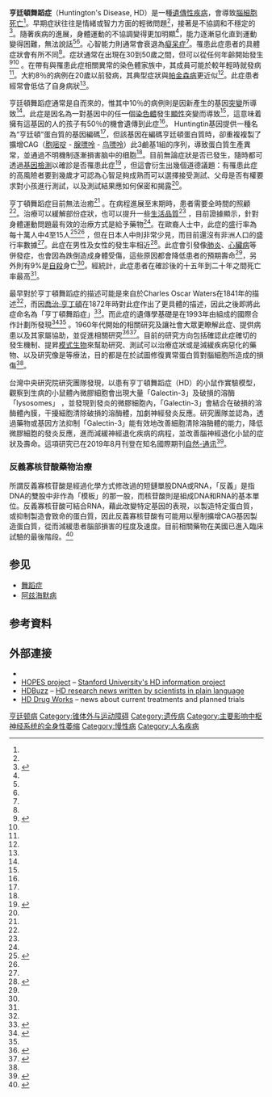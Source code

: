 {{Expand English|Huntington's disease|fa=yes}}
{{NoteTA|G1=ME}}
{{medical}}
{{Infobox medical condition
 | Name            = 亨丁頓舞蹈症<br>{{small|Huntington's disease (HD)}}
 | Image           = Neuron with mHtt inclusion.jpg
 | Alt             = Several neurons colored yellow and having a large central core with up to two dozen tendrils branching out of them, the core of the neuron in the foreground contains an orange blob about a quarter of its diameter
 | Caption         = 亨丁頓舞蹈症患者大腦基底核的 [[中型多棘神经元|中型多棘神经元]]（黃色）及[[核內包涵體|核內包涵體]]（橙色）在顯微鏡下經過處理的影像（影像寬度為360[[微米|微米]]）
 | synonyms        = Huntington's chorea
 | DiseasesDB      = 6060
 | ICD10           = {{ICD10|G|10||g|10}}, {{ICD10|F|02|2|f|00}}
 | ICD9            = {{ICD9|333.4}}, {{ICD9|294.1}}
 | ICDO            =
 | OMIM            = 143100
 | MedlinePlus     = 000770
 | eMedicineSubj   = article
 | eMedicineTopic  = 1150165
 | eMedicine_mult  = {{eMedicine2|article|792600}} {{eMedicine2|article|289706}}
 | MeshID          = D006816
|GeneReviewsName=Huntington Disease
|GeneReviewsNBK=NBK1305
|Orphanet=399
}}

<!--定義及症狀-->
'''亨廷頓舞蹈症'''（Huntington's Disease, HD）是一種[[遺傳性疾病|遺傳性疾病]]，會導致[[神經退行性疾病|腦細胞死亡]]<ref name="NIH2016"/>。早期症狀往往是情緒或智力方面的輕微問題<ref name="Day2015"/>，接著是不協調和不穩定的{{le|步伐|Gait}}<ref name="War2014">{{cite journal|last1=Warby|first1=SC|last2=Graham|first2=RK|last3=Hayden|first3=MR|last4=Pagon|first4=RA|last5=Adam|first5=MP|last6=Ardinger|first6=HH|last7=Wallace|first7=SE|last8=Amemiya|first8=A|last9=Bean|first9=LJH|last10=Bird|first10=TD|last11=Fong|first11=CT|last12=Mefford|first12=HC|last13=Smith|first13=RJH|last14=Stephens|first14=K|title=Huntington Disease|date=2014|pmid=20301482}}</ref>。隨著疾病的進展，身體運動的不協調變得更加明顯<ref name="Day2015"/>，能力逐漸惡化直到運動變得困難，無法說話<ref name="Day2015"/><ref name="War2014"/>。心智能力則通常會衰退為[[癡呆症|癡呆症]]<ref name="Frank2014"/>。罹患此症患者的具體症狀會有所不同<ref name="Day2015"/>。症狀通常在出現在30到50歲之間，但可以從任何年齡開始發生<ref name="NIH2016">{{cite web|title=Huntington's Disease Information Page: National Institute of Neurological Disorders and Stroke (NINDS)|url=http://www.ninds.nih.gov/disorders/huntington/huntington.htm|website=NINDS|accessdate=19 July 2016|date=January 28, 2016|deadurl=no|archiveurl=https://web.archive.org/web/20160727235602/http://www.ninds.nih.gov/disorders/huntington/huntington.htm|archivedate=2016-07-27}}</ref><ref name="Frank2014"/> 。在帶有與罹患此症相關異常的染色體家族中，其成員可能於較年輕時就發病<ref name="Day2015"/>。大約8％的病例在20歲以前發病，其典型症狀與[[帕金森病|帕金森病]]更近似<ref name="Frank2014"/>。此症患者經常會低估了自身病狀<ref name="Day2015"/>。

<!--發生原因及診斷-->
亨廷頓舞蹈症通常是自{{le|基因疾病|Genetic disorder|父母遺傳}}而來的，惟其中10％的病例則是因新產生的基因[[突變|突變]]所導致<ref name="Day2015"/>。此症是因名為{{le|Huntingtin|Huntingtin}}一對基因中的任一個[[染色體|染色體]]發生[[顯性|顯性]]突變而導致<ref name="NIH2016"/>，這意味着擁有這基因的人的孩子有50％的機會遺傳到此症<ref name="NIH2016"/>。 Huntingtin基因提供一種名為“亨廷頓”蛋白質的基因編碼<ref name="Day2015"/>，但該基因在編碼亨廷頓蛋白質時，卻重複複製了擴增CAG（[[胞嘧啶|胞嘧啶]] - [[腺嘌呤|腺嘌呤]] - [[鸟嘌呤|鸟嘌呤]]）此3鹼基1組的序列，導致蛋白質生產異常，並通過不明機制逐漸損害脑中的细胞<ref name="NIH2016"/>。目前無論症狀是否已發生，隨時都可透過[[基因檢測|基因檢測]]以確診是否罹患此症<ref name="Durr2012">{{cite journal|last1=Durr|first1=A|last2=Gargiulo|first2=M|last3=Feingold|first3=J|title=The presymptomatic phase of Huntington disease.|journal=Revue neurologique|date=November 2012|volume=168|issue=11|pages=806–8|pmid=22902173|doi=10.1016/j.neurol.2012.07.003}}</ref> ，但這會衍生出幾個道德議題：有罹患此症的高風險者要到幾歲才可認為心智足夠成熟而可以選擇接受測試、父母是否有權要求對小孩進行測試，以及測試結果應如何保密和揭露<ref name="War2014"/>。

<!--治療、流行病學及預後-->
亨丁頓舞蹈症目前無法治癒<ref name="NIH2016"/> 。在病程進展至末期時，患者需要全時間的照顧<ref name="War2014"/>。治療可以緩解部份症狀，也可以提升一些[[生活品質|生活品質]]<ref name="Frank2014"/> ，目前證據顯示，針對身體運動問題最有效的治療方式是給予{{le|丁苯那嗪|Tetrabenazine}}藥物<ref name="Frank2014"/>。在歐裔人士中，此症的盛行率為每十萬人中4至15人<ref name="Day2015">{{cite journal|last1=Dayalu|first1=P|last2=Albin|first2=RL|title=Huntington disease: pathogenesis and treatment.|journal=Neurologic Clinics|date=February 2015|volume=33|issue=1|pages=101–14|pmid=25432725|doi=10.1016/j.ncl.2014.09.003}}</ref><ref name="Frank2014"/> ，但在日本人中則非常少見，而目前還沒有非洲人口的盛行率數據<ref name="Frank2014"/>。此症在男性及女性的發生率相近<ref name="Frank2014">{{cite journal|last1=Frank|first1=S|title=Treatment of Huntington's disease.|journal=Neurotherapeutics : the journal of the American Society for Experimental NeuroTherapeutics|date=January 2014|volume=11|issue=1|pages=153–60|pmid=24366610|doi=10.1007/s13311-013-0244-z|pmc=3899480}}</ref>。此症會引發像[[肺炎|肺炎]]、[[心臟病|心臟病]]等併發症，也會因為跌倒造成身體受傷，這些原因都會降低患者的預期壽命<ref name="Frank2014"/>，另外則有9%是[[自殺|自殺]]身亡<ref name="Frank2014"/>。經統計，此症患者在確診後的十五年到二十年之間死亡率最高<ref name="NIH2016"/>。

<!--歷史及研究-->
最早對於亨丁頓舞蹈症的描述可能是來自於Charles Oscar Waters在1841年的描述<ref name="History2015"/>，而因[[喬治·亨丁頓|喬治·亨丁頓]]在1872年時對此症作出了更具體的描述，因此之後即將此症命名為「亨丁頓舞蹈症」<ref name="History2015">{{cite journal|last1=Vale|first1=TC|last2=Cardoso|first2=F|title=Chorea: A Journey through History.|journal=Tremor and other hyperkinetic movements (New York, N.Y.)|date=2015|volume=5|pmid=26056609|doi=10.7916/D8WM1C98|pmc=4454991}}</ref>。而此症的遺傳學基礎是在1993年由{{le|遗传性疾病基金会|Hereditary Disease Foundation}}組成的國際合作計劃所發現<ref name="Research2016">{{cite web|title=Learning About Huntington's Disease|url=https://www.genome.gov/10001215/learning-about-huntingtons-disease/|website=www.genome.gov|accessdate=19 July 2016|deadurl=no|archiveurl=https://web.archive.org/web/20160704213713/https://www.genome.gov/10001215/learning-about-huntingtons-disease/|archivedate=2016-07-04}}</ref><ref name="HDF-About Us"/> 。1960年代開始的相關研究及{{le|支援團體|Support group}}讓社會大眾更瞭解此症、提供病患以及其家屬協助，並促進相關研究<ref name="HDF-About Us">{{cite web|url=http://hdfoundation.org/history-of-the-hdf/|title=History of the HDF|publisher=Hereditary Disease Foundation|accessdate=18 November 2015|deadurl=yes|archiveurl=https://web.archive.org/web/20151119025644/http://hdfoundation.org/history-of-the-hdf/|archivedate=2015-11-19}}</ref><ref name="HDSA2009">{{cite web |url=http://hdsa.org/about-hdsa/history/ |title=Huntington's Disease Society of America – Our History |year=2008 |publisher=Huntington's Disease Society of America |accessdate=17 March 2009 |deadurl=no |archiveurl=https://web.archive.org/web/20150409055236/http://hdsa.org/about-hdsa/history/ |archivedate=2015-04-09 }}</ref>。目前的研究方向包括確認此症確切的發生機制、提昇[[模式生物|模式生物]]來幫助研究、測試可以治療症狀或是減緩疾病惡化的藥物、以及研究像是{{le|幹細胞治療|Stem-cell therapy}}等療法，目的都是在於試圖修復異常蛋白質對腦細胞所造成的損傷<ref name="Research2016"/>。

台灣中央研究院研究團隊發現，以患有亨丁頓舞蹈症（HD）的小鼠作實驗模型，觀察到生病的小鼠體內微膠細胞會出現大量「Galectin-3」及破損的溶酶「lysosomes」 ，並發現到發炎的微膠細胞內，「Galectin-3」會結合在破損的溶酶體內膜，干擾細胞清除破損的溶酶體，加劇神經發炎反應。研究團隊並認為，透過藥物或基因方法抑制「Galectin-3」能有效地改善細胞清除溶酶體的能力，降低微膠細胞的發炎反應，進而減緩神經退化疾病的病程，並改善腦神經退化小鼠的症狀及壽命。這項研究已在2019年8月刊登在知名國際期刊[[自然-通讯|自然-通讯]]<ref>{{Cite web|title=腦部退化…關鍵蛋白質在發炎 - 生活|url=https://news.ltn.com.tw/news/life/paper/1312047|accessdate=2020-09-12|date=2019-08-21|last=自由時報電子報|work=自由時報電子報|language=zh-TW|archive-date=2021-01-22|archive-url=https://web.archive.org/web/20210122005327/https://news.ltn.com.tw/news/life/paper/1312047|dead-url=no}}</ref>。

=== 反義寡核苷酸藥物治療 ===
所謂反義寡核苷酸是經過化學方式修改過的短鏈單股DNA或RNA，「反義」是指DNA的雙股中非作為「模板」的那一股，而核苷酸則是組成DNA和RNA的基本單位。反義寡核苷酸可結合RNA，藉此改變特定基因的表現，以製造特定蛋白質，或抑制製造會致命的蛋白質，因此反義寡核苷酸有可能用以壓制擴增CAG基因製造蛋白質，從而減緩患者腦部損害的程度及速度。目前相關藥物在美國已進入臨床試驗的最後階段。<ref>{{Cite web|title=科學人雜誌|url=https://sa.ylib.com/Catalog.aspx?id=292|accessdate=2020-06-05|work=sa.ylib.com|archive-date=2020-08-27|archive-url=https://web.archive.org/web/20200827142608/https://sa.ylib.com/Catalog.aspx?id=292|dead-url=no}}</ref>

==参见 ==
* [[舞蹈症|舞蹈症]]
* [[阿兹海默病|阿兹海默病]]

==参考資料==
{{reflist}} 

==外部連接==
* {{dmoz|Health/Conditions_and_Diseases/Neurological_Disorders/Huntington%27s_Disease/}}
* [https://hopes.stanford.edu/ HOPES project] {{Wayback|url=https://hopes.stanford.edu/ |date=20210212014602 }} – [[HOPES|Stanford University's HD information project]]
* [http://hdbuzz.net/ HDBuzz]{{Wayback|url=http://hdbuzz.net/ |date=20121226190732 }} – [[HDBuzz|HD research news written by scientists in plain language]]
* [http://hddrugworks.org/ HD Drug Works] {{Wayback|url=http://hddrugworks.org/ |date=20200827142634 }} – news about current treatments and planned trials

{{ICD-10-F|selected = neurological}}
{{中枢神经系统疾病}}
{{Trinucleotide repeat disorders}}
{{中华人民共和国第一批罕见病目录}}
{{DEFAULTSORT:Huntington's disease}}
[[Category:亨廷顿病|]]
[[Category:锥体外与运动障碍|Category:锥体外与运动障碍]]
[[Category:遗传病|Category:遗传病]]
[[Category:主要影响中枢神经系统的全身性萎缩|Category:主要影响中枢神经系统的全身性萎缩]]
[[Category:慢性病|Category:慢性病]]
[[Category:人名疾病|Category:人名疾病]]